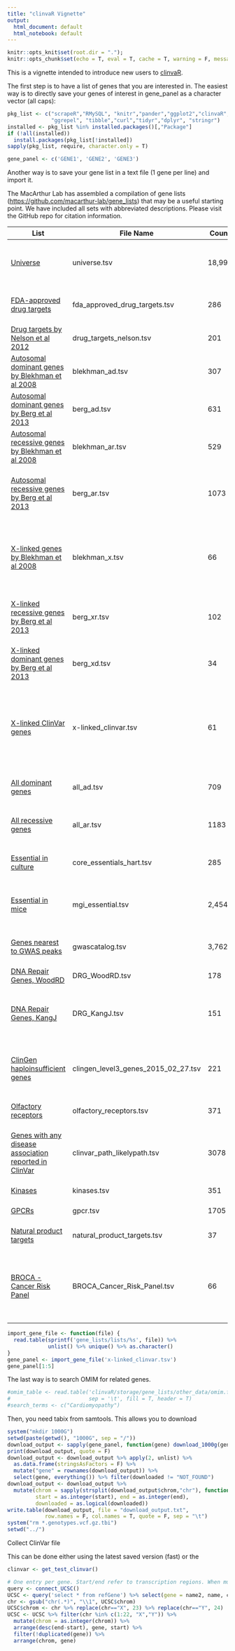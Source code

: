```yaml
---
title: "clinvaR Vignette"
output:
  html_document: default
  html_notebook: default
---
```


```r
knitr::opts_knit$set(root.dir = ".");
knitr::opts_chunk$set(echo = T, eval = T, cache = T, warning = F, message = F)
```

This is a vignette intended to introduce new users to [clinvaR](https://github.com/jamesdiao/clinvaR). 

The first step is to have a list of genes that you are interested in. 
The easiest way is to directly save your genes of interest in gene_panel as a character vector (all caps):

```r
pkg_list <- c("scrapeR","RMySQL", "knitr","pander","ggplot2","clinvaR",
              "ggrepel", "tibble","curl","tidyr","dplyr", "stringr")
installed <- pkg_list %in% installed.packages()[,"Package"]
if (!all(installed))
  install.packages(pkg_list[!installed])
sapply(pkg_list, require, character.only = T)
```


```r
gene_panel <- c('GENE1', 'GENE2', 'GENE3')
```

Another way is to save your gene list in a text file (1 gene per line) and import it. 

The MacArthur Lab has assembled a compilation of gene lists ([https://github.com/macarthur-lab/gene_lists](https://github.com/macarthur-lab/gene_lists)) that may be a useful starting point. We have included all sets with abbreviated descriptions. Please visit the GitHub repo for citation information. 

| List | File Name | Count | Description |
| ---------------- | ------- | ------- | ------------------------------------------------------- | 
| [Universe](lists/universe.tsv) | universe.tsv | 18,991 | Approved symbols for 18,991 protein-coding genes according to HGNC. All other lists are subsets. |
| [FDA-approved drug targets](lists/fda_approved_drug_targets.tsv) | fda_approved_drug_targets.tsv | 286 | Genes whose protein products are known to be the mechanistic targets of FDA-approved drugs. |
| [Drug targets by Nelson et al 2012](lists/drug_targets_nelson.tsv) | drug_targets_nelson.tsv | 201 | Drug targets according to Nelson et al 2012. |
| [Autosomal dominant genes by Blekhman et al 2008](lists/blekhman_ad.tsv) | blekhman_ad.tsv | 307 | OMIM genes that follow autosomal dominant inheritance according to Molly Przeworski's group. |
| [Autosomal dominant genes by Berg et al 2013](lists/berg_ad.tsv) | berg_ad.tsv | 631 | OMIM genes that follow autosomal dominant inheritance according to Berg et al, 2013. |
| [Autosomal recessive genes by Blekhman et al 2008](lists/blekhman_ar.tsv) | blekhman_ar.tsv | 529 | OMIM genes that follow autosomal recessive inheritance according to Molly Przeworski's group. |
| [Autosomal recessive genes by Berg et al 2013](lists/berg_ar.tsv) | berg_ar.tsv | 1073 | OMIM disease genes (as of June 2011) deemed to follow autosomal recessive inheritance according Berg et al, 2013. |
| [X-linked genes by Blekhman et al 2008](lists/blekhman_x.tsv) | blekhman_x.tsv | 66 | OMIM disease genes deemed to follow X-linked inheritance (dominant/recessive not specified) according to extensive manual curation by Molly Przeworski's group. | 
| [X-linked recessive genes by Berg et al 2013](lists/berg_xr.tsv) | berg_xr.tsv | 102 | OMIM disease genes (as of June 2011) deemed to follow X-linked recessive inheritance according Berg et al, 2013. |
| [X-linked dominant genes by Berg et al 2013](lists/berg_xd.tsv) | berg_xd.tsv | 34 | OMIM disease genes (as of June 2011) deemed to follow X-linked dominant inheritance according Berg et al, 2013. | 
| [X-linked ClinVar genes](lists/x-linked_clinvar.tsv) | x-linked_clinvar.tsv | 61 | X chromosome genes in the August 6, 2015 ClinVar release that have at least 3 reportedly pathogenic, non-conflicted variants in ClinVar with at least one submitter other than OMIM or GeneReviews.|
| [All dominant genes](lists/all_ad.tsv) | all_ad.tsv | 709 | Currently the union of the Berg and Blekhman dominant lists, may add more lists later. |
| [All recessive genes](lists/all_ar.tsv) | all_ar.tsv | 1183 | Currently the union of the Berg and Blekhman recessive lists, may add more lists later. | 
| [Essential in culture](lists/core_essentials_hart.tsv) | core_essentials_hart.tsv | 285 | Genes deemed essential in multiple cultured cell lines based on shRNA screen data |
| [Essential in mice](lists/mgi_essential.tsv) | mgi_essential.tsv | 2,454 | Genes where homozygous knockout in mice results in pre-, peri- or post-natal lethality. |
| [Genes nearest to GWAS peaks](lists/gwascatalog.tsv) | gwascatalog.tsv | 3,762 | Closest gene 3' and 5' of GWAS hits in the NHGRI GWAS catalog as of Feb 9, 2015 |
| [DNA Repair Genes, WoodRD](lists/DRG_WoodRD.tsv) | DRG_WoodRD.tsv | 178 | An updated inventory of human DNA repair genes. |
| [DNA Repair Genes, KangJ](lists/DRG_KangJ.tsv) | DRG_KangJ.tsv | 151 | 151 DNA repair genes from DNA repair pathways: ATM, BER, FA/HR, MMR, NHEJ, NER, TLS, XLR, RECQ, and other. | 
| [ClinGen haploinsufficient genes](lists/clingen_level3_genes_2015_02_27.tsv) | clingen_level3_genes_2015_02_27.tsv | 221 | Genes with sufficient evidence for dosage pathogenicity (level 3) as determined by the ClinGen Dosage Sensitivity Map |
| [Olfactory receptors](lists/olfactory_receptors.tsv) | olfactory_receptors.tsv | 371 | Olfactory receptors from the Mainland 2015's [data release](http://files.figshare.com/1816348/Receptors.tsv) |
| [Genes with any disease association reported in ClinVar](lists/clinvar_path_likelypath.tsv) | clinvar_path_likelypath.tsv | 3078 | All gene symbols for which there is at least one variant with an assertion of pathogenic or likely pathogenic in ClinVar. | 
| [Kinases](lists/kinases.tsv) | kinases.tsv | 351 | From UniProt's [pkinfam list](http://www.uniprot.org/docs/pkinfam) |
| [GPCRs](lists/gpcr.tsv) | gpcr.tsv | 1705 | GPCR list from [guidetopharmacology.org](http://www.guidetopharmacology.org/GRAC/GPCRListForward?class=A) | 
| [Natural product targets](lists/natural_product_targets.tsv) | natural_product_targets.tsv | 37 | List of hand-curated targets of natural products |
| [BROCA - Cancer Risk Panel](lists/BROCA_Cancer_Risk_Panel.tsv) | BROCA_Cancer_Risk_Panel.tsv | 66 | Suspected hereditary cancer predisposition, with a focus on breast or ovarian cancers. May co-occur with other cancer types (such as colorectal, endometrial, pancreatic, endocrine, or melanoma). |

```r
import_gene_file <- function(file) {
  read.table(sprintf('gene_lists/lists/%s', file)) %>% 
             unlist() %>% unique() %>% as.character()
}
gene_panel <- import_gene_file('x-linked_clinvar.tsv')
gene_panel[1:5]
```

The last way is to search OMIM for related genes. 
```r
#omim_table <- read.table('clinvaR/storage/gene_lists/other_data/omim.full.tsv', 
#                         sep = '\t', fill = T, header = T)
#search_terms <- c("Cardiomyopathy")
```

Then, you need tabix from samtools. This allows you to download 

```r
system("mkdir 1000G")
setwd(paste(getwd(), "1000G", sep = "/"))
download_output <- sapply(gene_panel, function(gene) download_1000g(gene, download = T)) %>% t
print(download_output, quote = F)
download_output <- download_output %>% apply(2, unlist) %>% 
  as.data.frame(stringsAsFactors = F) %>% 
  mutate("gene" = rownames(download_output)) %>% 
  select(gene, everything()) %>% filter(downloaded != "NOT_FOUND")
download_output <- download_output %>%
  mutate(chrom = sapply(strsplit(download_output$chrom,"chr"), function(x) x[2]), 
         start = as.integer(start), end = as.integer(end), 
         downloaded = as.logical(downloaded))
write.table(download_output, file = "download_output.txt", 
            row.names = F, col.names = T, quote = F, sep = "\t")
system("rm *.genotypes.vcf.gz.tbi")
setwd("../")
```


Collect ClinVar file

This can be done either using the latest saved version (fast) or the 

```r
clinvar <- get_test_clinvar()
```




```r
# One entry per gene. Start/end refer to transcription regions. When multiple exist, the longest region is taken. 
query <- connect_UCSC()
UCSC <- query('select * from refGene') %>% select(gene = name2, name, chrom, start = txStart, end = txEnd)
chr <- gsub("chr(.*)", "\\1", UCSC$chrom)
UCSC$chrom <- chr %>% replace(chr=="X", 23) %>% replace(chr=="Y", 24)
UCSC <- UCSC %>% filter(chr %in% c(1:22, "X","Y")) %>% 
  mutate(chrom = as.integer(chrom)) %>% 
  arrange(desc(end-start), gene, start) %>% 
  filter(!duplicated(gene)) %>% 
  arrange(chrom, gene)
```
